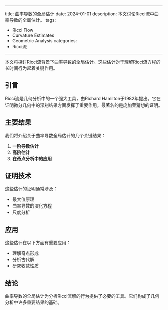 
---
title: 曲率导数的全局估计
date: 2024-01-01
description: 本文讨论Ricci流中曲率导数的全局估计。
tags:
  - Ricci Flow
  - Curvature Estimates
  - Geometric Analysis
categories:
  - Ricci流
---

本文将探讨Ricci流背景下曲率导数的全局估计。这些估计对于理解Ricci流方程的长时间行为起着关键作用。

## 引言

Ricci流是几何分析中的一个强大工具，由Richard Hamilton于1982年提出。它在证明微分几何中的深刻结果方面发挥了重要作用，最著名的是庞加莱猜想的证明。

## 主要结果

我们将介绍关于曲率导数全局估计的几个关键结果：

1. **一阶导数估计**
2. **高阶估计**
3. **在奇点分析中的应用**

## 证明技术

这些估计的证明通常涉及：

- 最大值原理
- 曲率导数的演化方程
- 尺度分析

## 应用

这些估计在以下方面有重要应用：

- 理解奇点形成
- 分析古代解
- 研究收敛性质

## 结论

曲率导数的全局估计为分析Ricci流解的行为提供了必要的工具。它们构成了几何分析中许多重要结果的基础。
